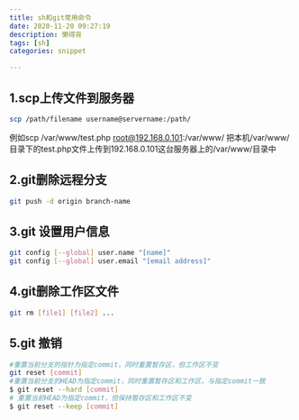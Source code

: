 ```yaml
---
title: sh和git常用命令
date: 2020-11-20 09:27:19
description: 懒得背
tags: [sh]
categories: snippet

---
```


## 1.scp上传文件到服务器

```sh
scp /path/filename username@servername:/path/
```

例如scp /var/www/test.php root@192.168.0.101:/var/www/ 把本机/var/www/目录下的test.php文件上传到192.168.0.101这台服务器上的/var/www/目录中

## 2.git删除远程分支

```sh
git push -d origin branch-name
```

## 3.git 设置用户信息

```sh
git config [--global] user.name "[name]"
git config [--global] user.email "[email address]"
```

## 4.git删除工作区文件

```sh
git rm [file1] [file2] ...
```

## 5.git 撤销

```sh
#重置当前分支的指针为指定commit，同时重置暂存区，但工作区不变
git reset [commit]
#重置当前分支的HEAD为指定commit，同时重置暂存区和工作区，与指定commit一致
$ git reset --hard [commit]
# 重置当前HEAD为指定commit，但保持暂存区和工作区不变
$ git reset --keep [commit]
```

